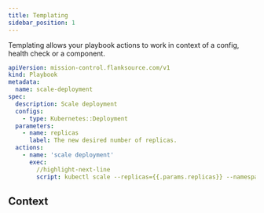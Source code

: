 ```yaml
---
title: Templating
sidebar_position: 1
---
```



Templating allows your playbook actions to work in context of a config, health check or a component.

```yaml title='scale-deployment.yaml'
apiVersion: mission-control.flanksource.com/v1
kind: Playbook
metadata:
  name: scale-deployment
spec:
  description: Scale deployment
  configs:
    - type: Kubernetes::Deployment
  parameters:
    - name: replicas
      label: The new desired number of replicas.
  actions:
    - name: 'scale deployment'
      exec:
        //highlight-next-line
        script: kubectl scale --replicas={{.params.replicas}} --namespace={{.config.tags.namespace}} deployment {{.config.name}}
```

## Context

<Context/>
